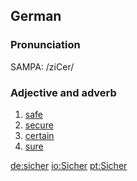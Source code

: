 ==German==
===Pronunciation===
SAMPA: /ziCer/
===Adjective and adverb===
# [[safe]]
# [[secure]]
# [[certain]]
# [[sure]]

[[de:sicher]]
[[io:Sicher]]
[[pt:Sicher]]